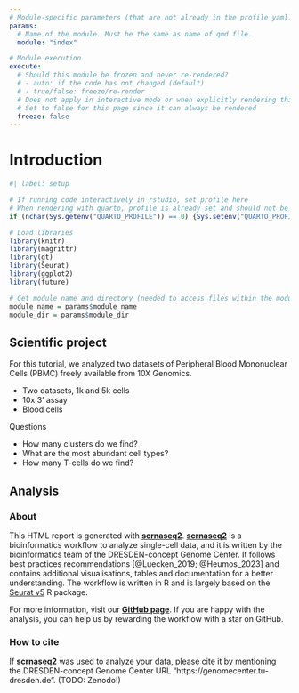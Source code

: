 ```yaml
---
# Module-specific parameters (that are not already in the profile yaml)
params:
  # Name of the module. Must be the same as name of qmd file.
  module: "index"

# Module execution
execute:
  # Should this module be frozen and never re-rendered?
  # - auto: if the code has not changed (default)
  # - true/false: freeze/re-render
  # Does not apply in interactive mode or when explicitly rendering this document via in rstudio
  # Set to false for this page since it can always be rendered
  freeze: false
---
```


# Introduction

```r
#| label: setup

# If running code interactively in rstudio, set profile here
# When rendering with quarto, profile is already set and should not be overwritten
if (nchar(Sys.getenv("QUARTO_PROFILE")) == 0) {Sys.setenv("QUARTO_PROFILE" = "scrnaseq")}

# Load libraries
library(knitr)
library(magrittr)
library(gt)
library(Seurat)
library(ggplot2)
library(future)

# Get module name and directory (needed to access files within the module directory)
module_name = params$module_name
module_dir = params$module_dir
```

## Scientific project

For this tutorial, we analyzed two datasets of Peripheral Blood Mononuclear Cells (PBMC) freely available from 10X Genomics.

-   Two datasets, 1k and 5k cells
-   10x 3' assay
-   Blood cells

Questions

-   How many clusters do we find?
-   What are the most abundant cell types?
-   How many T-cells do we find?

## Analysis

### About

This HTML report is generated with [**scrnaseq2**](https://github.com/dcgc-bfx/scrnaseq2). [**scrnaseq2**](https://github.com/dcgc-bfx/scrnaseq2) is a bioinformatics workflow to analyze single-cell data, and it is written by the bioinformatics team of the DRESDEN-concept Genome Center. It follows best practices recommendations [@Luecken_2019; @Heumos_2023] and contains additional visualisations, tables and documentation for a better understanding. The workflow is written in R and is largely based on the [Seurat v5](https://satijalab.org/seurat/) R package.

For more information, visit our [**GitHub page**](https://github.com/dcgc-bfx/scrnaseq2). If you are happy with the analysis, you can help us by rewarding the workflow with a star on GitHub.

### How to cite

If [**scrnaseq2**](https://github.com/dcgc-bfx/scrnaseq2) was used to analyze your data, please cite it by mentioning the DRESDEN-concept Genome Center URL "https://genomecenter.tu-dresden.de". (TODO: Zenodo!)
